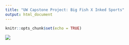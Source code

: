 ```yaml
---
title: "UW Capstone Project: Big Fish X Inked Sports"
output: html_document
---
```


```r
knitr::opts_chunk$set(echo = TRUE)
```

![](images/capstone.jpg)


